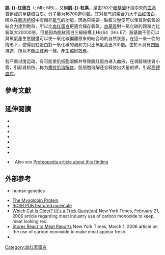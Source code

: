 
{{NoteAT|G1=生命科学}}
{{PBB|geneid=4151}}

'''肌-{}-红蛋白'''（{{lang-en|Myoglobin}}; Mb; MB），又稱'''肌-{}-紅素'''，是由153个[[胺基酸|胺基酸]]环绕中央的[[血基質|血基質]]组成的[[单链|单链]][[蛋白质|蛋白质]]。[[分子量|分子量]]为16700[[原子质量单位|道尔顿]]。其对氧气的亲合力大于[[血红蛋白|血红蛋白]]，所以在[[肌肉|肌肉]][[组织_(生物学)|组织]]中有儲存[[氧气|氧气]]的功能。因為只需要一點氧分壓便可以使其對氧氣的結合力達到飽和，所以比[[血红蛋白|血红蛋白]]更適合儲存氧氣。[[血基質|血基質]]對一氧化碳的親和力比氧氣大20000倍，但是因為肌紅蛋白三級結構上His64（His E7）胺基酸不但可以與氧氣產生氫鍵還可以使一氧化碳偏離原來的結合時的自然狀態，在這一來一往的情形下，使得肌紅蛋白對一氧化碳的親和力只比氧氣高出200倍。由於不具有[[蛋白质四级结构|四級構造]]，所以不像血紅素一樣，產生[[協同效應|協同效應]]。

若严重过度运动，有可能使肌细胞溶解并导致肌红蛋白进入血液，在肾脏堵住肾小管，引起肾损伤，称为[[横纹肌溶解症|横纹肌溶解症]]。肌细胞溶解还会释放出大量的钾，引起[[高钾血症|高钾血症]]。

== 參考文獻 ==

{{reflist}}

==延伸閱讀==
{{refbegin|2}}
* {{cite journal | vauthors = Collman JP, Boulatov R, Sunderland CJ, Fu L | title = Functional analogues of cytochrome c oxidase, myoglobin, and hemoglobin | journal = Chemical Reviews | volume = 104 | issue = 2 | pages = 561–88 | date = Feb 2004 | pmid = 14871135 | doi = 10.1021/cr0206059 }}
* {{cite journal | vauthors = Reeder BJ, Svistunenko DA, Cooper CE, Wilson MT | title = The radical and redox chemistry of myoglobin and hemoglobin: from in vitro studies to human pathology | journal = Antioxidants & Redox Signaling | volume = 6 | issue = 6 | pages = 954–66 | date = Dec 2004 | pmid = 15548893 | doi = 10.1089/ars.2004.6.954 }}
* {{cite journal | vauthors = Schlieper G, Kim JH, Molojavyi A, Jacoby C, Laussmann T, Flögel U, Gödecke A, Schrader J | title = Adaptation of the myoglobin knockout mouse to hypoxic stress | journal = American Journal of Physiology. Regulatory, Integrative and Comparative Physiology | volume = 286 | issue = 4 | pages = R786-92 | date = Apr 2004 | pmid = 14656764 | doi = 10.1152/ajpregu.00043.2003 | url = https://semanticscholar.org/paper/30be3736dd2231050214b9dc9e778656588fb002 }}
* {{cite journal | vauthors = Takano T | title = Structure of myoglobin refined at 2-0 A resolution. II. Structure of deoxymyoglobin from sperm whale | journal = Journal of Molecular Biology | volume = 110 | issue = 3 | pages = 569–84 | date = Mar 1977 | pmid = 845960 | doi = 10.1016/S0022-2836(77)80112-5 }}
* {{cite journal | vauthors = Roy A, Sen S, Chakraborti AS | title = In vitro nonenzymatic glycation enhances the role of myoglobin as a source of oxidative stress | journal = Free Radical Research | volume = 38 | issue = 2 | pages = 139–46 | date = Feb 2004 | pmid = 15104207 | doi = 10.1080/10715160310001638038 }}
* {{cite journal | vauthors = Stewart JM, Blakely JA, Karpowicz PA, Kalanxhi E, Thatcher BJ, Martin BM | title = Unusually weak oxygen binding, physical properties, partial sequence, autoxidation rate and a potential phosphorylation site of beluga whale (Delphinapterus leucas) myoglobin | journal = Comparative Biochemistry and Physiology B | volume = 137 | issue = 3 | pages = 401–12 | date = Mar 2004 | pmid = 15050527 | doi = 10.1016/j.cbpc.2004.01.007 }}
* {{cite book | vauthors = Wu G, Wainwright LM, Poole RK | title = Microbial globins | volume = 47 | pages = 255–310 | year = 2003 | pmid = 14560666 | doi = 10.1016/S0065-2911(03)47005-7 | isbn = 9780120277476 | series = Advances in Microbial Physiology }}
* {{cite journal | vauthors = Mirceta S, Signore AV, Burns JM, Cossins AR, Campbell KL, Berenbrink M | title = Evolution of mammalian diving capacity traced by myoglobin net surface charge | journal = Science | volume = 340 | issue = 6138 | pages = 1234192 | date = Jun 2013 | pmid = 23766330 | doi = 10.1126/science.1234192  | url = https://semanticscholar.org/paper/cec1f66b281e6fd46132b98d0f8f36ef250efdf9 }}. Also see [http://proteopedia.org/wiki/index.php/Extremophile Proteopedia article about this finding]
{{Refend}}

== 外部參考 ==
* {{OMIM|160000}} human genetics
* [http://macromoleculeinsights.com/myoglobin.php The Myoglobin Protein]
* [https://web.archive.org/web/20060623011231/http://pdbdev.sdsc.edu:48346/pdb/molecules/mb1.html RCSB PDB featured molecule]
* [https://www.nytimes.com/2006/02/21/national/21meat.html Which Cut Is Older? (It's a Trick Question)] New York Times, February 21, 2006 article regarding meat industry use of carbon monoxide to keep meat looking red.
* [https://www.nytimes.com/2006/03/01/dining/01meat.html Stores React to Meat Reports] New York Times, March 1, 2006 article on the use of carbon monoxide to make meat appear fresh.
* {{PDBe-KB2|P02144|Human Myoglobin}}

{{PDB Gallery|geneid=4151}}
{{血红素蛋白}}
{{Clinical biochemistry blood tests}}

{{Authority control}}
[[Category:血红素蛋白|Category:血红素蛋白]]